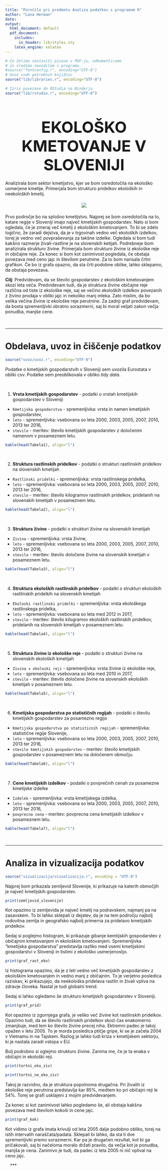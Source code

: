 ```yaml
---
title: "Poročilo pri predmetu Analiza podatkov s programom R"
author: "Lana Herman"
date: 
output:
  html_document: default
  pdf_document:
    includes:
      in_header: lib/styles.sty
    latex_engine: xelatex
---
```


<style type="text/css">
h1.title {
  font-size: 27px;
  color: Black;
}
h4.author{
  color:Grey;
  margin-bottom: 40px;
}
h1.naslov{
  font-size: 50px;
  margin-bottom: 20px;
}
center.slika{
  margin-top: 20px;
  margin-bottom: 20px;
}
</style>

```r
# Če želimo nastaviti pisave v PDF-ju, odkomentiramo
# in sledimo navodilom v programu.
#source("fontconfig.r", encoding="UTF-8")
# Uvoz vseh potrebnih knjižnic
source("lib/libraries.r", encoding="UTF-8")
```

```r
# Izris povezave do RStudia na Binderju
source("lib/rstudio.r", encoding="UTF-8")
```

<center> <h1 class="naslov">EKOLOŠKO KMETOVANJE V SLOVENIJI</h1> </center>


Analizirala bom sektor kmetijstvo, kjer se bom osredotočila na ekološko usmerjene kmetije. Primerjala bom strukturo pridelkov ekoloških in neekoloških kmetij.

<center class="slika">


![](slike/farm.jpg)


</center>

Prvo področje bo na splošno kmetijstvo. Najprej se bom osredotočila na to, katare regije v Sloveniji imajo največ kmetijskih gospodarstev. Nato si bom ogledala, če je zmeraj več kmetij z ekološkim kmetovanjem. To bi se zdelo logično, že zaradi dejstva, da je v trgovinah vedno več ekoloških izdelkov, torej je vedno več povpraševanja za takšne izdelke.
Ogledala si bom tudi kakšno razmerje živali-rastline je na slovenskih ketijah. Podrebneje bom analizirala strukturo živine. Primerjala bom strukturo živine iz ekološke reje in običajne reje.
Za konec si bom kot zanimivost pogledala, če obstaja povezava med ceno jajc in številom perutnine. Za to bom narisala črtni grafikon. Če bo iz grafa opazno, da sta črti podobne oblike, lahko sklepamo, da obstaja povezava.

**Cilj**: Predvidevam, da se število gospodarstev z ekološkim kmetovanjem skozi leta veča. Predvidevam tudi, da je struktura živine običajne reje različna od tiste iz ekološke reje, saj se večino ekoloških izdelkov povezanih z živino prodaja v obliki jajc in nekoliko manj mleka. Zato mislim, da bo velika večina živine iz ekološke reje perutnine. Za zadnji graf predvidevam, da bosta spremenljivki obratno sorazmerni, saj bi moral veljati zakon večja ponudba, manjše cene.

&nbsp;
&nbsp;

***

# Obdelava, uvoz in čiščenje podatkov

```r
source("uvoz/uvoz.r", encoding="UTF-8")
```

Podatke o kmetijskih gospodarstvih v Sloveniji sem uvozila Eurostata v obliki csv. Podatke sem preoblikovala v obliko *tidy data*.

&nbsp;
&nbsp;

1. **Vrsta kmetijskih gospodarstev** - podatki o vrstah kmetijskih gospodarstev v Sloveniji
  - `Kmetijska gospodarstva` - spremenljivka: vrsta in namen kmetijskih gospodarstev,
  - `leto` - spremenljivka: vsebovana so leta 2000, 2003, 2005, 2007, 2010, 2013 ter 2016,
  - `stevilo` - meritev: število kmetijskih gospodarstev z določenim namenom v posameznem letu.
  
```r
kable(head(Tabela1), align="l")
```  
 
&nbsp;
&nbsp;

2. **Struktura rastlinskih pridelkov** - podatki o strukturi rastlinskih pridelkov na slovenskih kmetijah
  - `Rastlinski pridelki` - spremenljivka: vrsta rastlinskega pridelka,
  - `leto` - spremenljivka: vsebovana so leta 2000, 2003, 2005, 2007, 2010, 2013 ter 2016,
  - `stevilo` - meritev: število kilogramov rastlinskih pridelkov, pridelanih na slovenskih kmetijah v posameznem letu.
  
```r
kable(head(Tabela2), align="l")
```  
 
&nbsp;
&nbsp;

3. **Struktura živine** - podatki o strukturi živine na slovenskih kmetijah
  - `Zivina` - spremenljivka: vrsta živine,
  - `leto` - spremenljivka: vsebovana so leta 2000, 2003, 2005, 2007, 2010, 2013 ter 2016,
  - `stevilo` - meritev: število določene živine na slovenskih kmetijah v posameznem letu.
  
```r
kable(head(Tabela3), align="l")
```  
 
&nbsp;
&nbsp;

4. **Struktura ekoloških rastlinskih pridelkov** - podatki o strukturi ekoloških rastlinskih pridelkih na slovenskih kmetijah
  - `Ekoloski rastlinski pridelki` - spremenljivka: vrsta ekološkega rastlinskega pridelka,
  - `leto` - spremenljivka: vsebovana so leta med 2012 in 2017,
  - `stevilo` - meritev: število kilogramov ekoloških rastlinskih pridelkov, pridelanih na slovenskih kmetijah v posameznem letu.
  
```r
kable(head(Tabela4), align="l")
```  
 
&nbsp;
&nbsp;

5. **Struktura živine iz ekološke reje** - podatki o strukturi živine na slovenskih ekoloških kmetijah
  - `Zivina v ekoloski reji` - spremenljivka: vrsta živine iz ekološke reje,
  - `leto` - spremenljivka: vsebovana so leta med 2010 in 2017,
  - `stevilo` - meritev: število določene živine na slovenskih ekoloških kmetijah v posameznem letu.
  
```r
kable(head(Tabela5), align="l")
```  
 
&nbsp;
&nbsp;

6. **Kmetijska gospodarstva po statističnih regijah** - podatki o številu kmetijskih gospodarstev za posamezno regijo
  - `Kmetijska gospodarstva po statisticnih regijah` - spremenljivka: statistične regije Slovenije,
  - `leto` - spremenljivka: vsebovana so leta 2000, 2003, 2005, 2007, 2010, 2013 ter 2016,
  - `stevilo kmetijskih gospodarstev` - meritev: število kmetijskih gospodarstev v posameznem letu na določenem območju.
  
```r
kable(head(Tabela6), align="l")
```  
 
&nbsp;
&nbsp;

7. **Cene kmetijskih izdelkov** - podatki o povprečnih cenah za posamezne kmetijske izdelke
  - `Izdelek` - spremenljivka: vrsta kmetijskega izdelka,
  - `leto` - spremenljivka: vsebovana so leta 2000, 2003, 2005, 2007, 2010, 2013 ter 2016,
  - `povprecna cena` - meritev: povprecna cena kmetijskih izdelkov v posameznem letu.
  
```r
kable(head(Tabela7), align="l")
```  
 
&nbsp;
&nbsp;

***
# Analiza in vizualizacija podatkov

```r
source("vizualizacija/vizualizacija.r", encoding = "UTF-8")
```
Najprej bom prikazala zemljevid Slovenije, ki prikazuje na katerih območjih je največ kmetijskih gospodarstev.

```r
print(zemljevid_slovenije)
```
Kot opazimo iz zemljevida je največ kmetij na podravskem, najmanj pa na zasavskem. To bi lahko sklepali iz dejstev, da je na tem področju najbolj rodovitna zemlja in geografsko najbolj primerna za pridelavo kmetijskih pridelkov.

Sedaj si poglejmo histogram, ki prikazuje gibanje kemtijskih gospodarstev z običajnim kmetovanjem in ekološkim kmetovanjem. Spremenljivka "kmetijska gospodarstva" predstavlja razliko med vsemi kmetijskimi gospodarstvi v Sloveniji in tistimi z ekološko usmerjenostjo.

```r
print(graf_rast_eko)
```

Iz histograma opazimo, da je z leti vedno več kmetijskih gospodarstev z ekološkim kmetovanjem in vedno manj z običajnim. To je verjetno posledica raziskav, ki prikazujejo, da neekološka pridelava rastlin in živali vpliva na zdravje človeka. Nastal je tudi globalni trend.

Sedaj si lahko ogledamo še strukturo kmetijskih gospodarstev v Sloveniji.

```r
print(graf_prid)
```

Kot opazimo iz zgornjega grafa, je veliko več živine kot rastlinskih pridelkov. Opazimo tudi, da se število rastlinskih pridelkov skozi čas enakomerno zmanjšuje, med tem ko število živine precej niha. Ektremni padec je takoj opažen v letu 2005. To je morda posledica ptičje gripe, ki se je začela 2004 v Vietnamu in na Tajskem. Razlog je lahko tudi kriza v kmetijskem sektorju, ki je nastala zaradi vstopa v EU.

Bolj podrobno si oglejmo strukturo živine. Zanima me, če je ta enaka v običajni in ekološki reji.

```r
print(tortni_eko_ziv)
```

```r
print(tortni_ne_eko_ziv)
```

Takoj je razvidno, da je struktura popolnoma drugačna. Pri živalih iz ekološke reje perutnina predstavlja kar 85%, medtem ko pri običajni reji le 54%. Torej se grafi usklajeni z mojim predvidevanjem.

Za konec si kot zanimivost lahko pogledamo še, ali obstaja kakšna povezava med številom kokoši in cene jajc.

```r
print(graf_kok)
```

Kot vidimo iz grafa imata krivulji od leta 2005 dalje podobno obliko, torej na istih intervalih naraščata/padata. Sklepali bi lahko, da sta ti dve spremenljivki premo sorazmerni. Kar pa je drugačen rezultat, kot bi ga pričakovali, saj bi načeloma moralo držati pravilo, da večja kot je ponudba, manjša je cena. Zanimivo je tudi, da padec iz leta 2005 ni nič vplival na ceno jajc.

&nbsp;
&nbsp;
***
